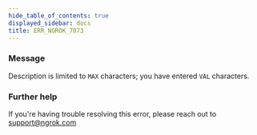 ```yaml
---
hide_table_of_contents: true
displayed_sidebar: docs
title: ERR_NGROK_7073
---
```


### Message

Description is limited to `MAX` characters; you have entered `VAL` characters.

<ErrorDetails />

### Further help

If you're having trouble resolving this error, please reach out to [support@ngrok.com](mailto:support@ngrok.com?subject=Help%20with%20ERR_NGROK_7073)
